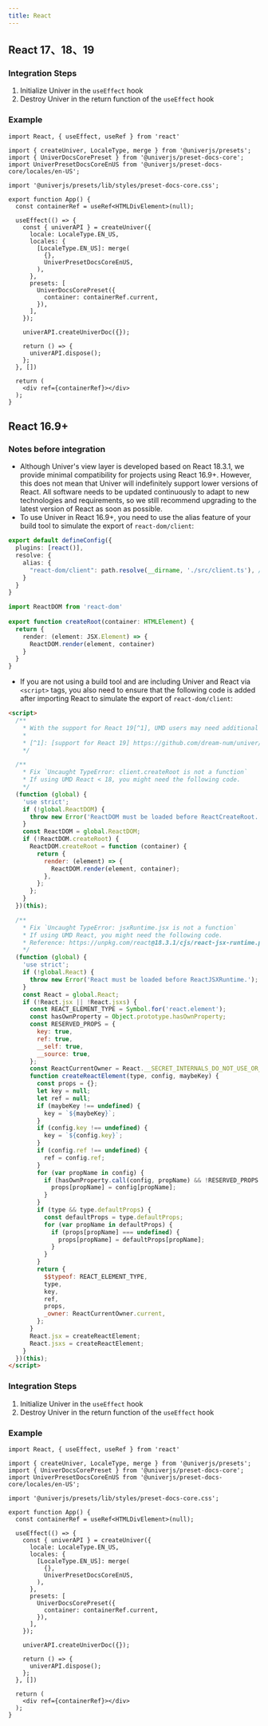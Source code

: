```yaml
---
title: React
---
```


## React 17、18、19

### Integration Steps

1. Initialize Univer in the `useEffect` hook
2. Destroy Univer in the return function of the `useEffect` hook

### Example

```tsx
import React, { useEffect, useRef } from 'react'
 
import { createUniver, LocaleType, merge } from '@univerjs/presets';
import { UniverDocsCorePreset } from '@univerjs/preset-docs-core';
import UniverPresetDocsCoreEnUS from '@univerjs/preset-docs-core/locales/en-US';
 
import '@univerjs/presets/lib/styles/preset-docs-core.css';
 
export function App() {
  const containerRef = useRef<HTMLDivElement>(null);
  
  useEffect(() => {
    const { univerAPI } = createUniver({
      locale: LocaleType.EN_US,
      locales: {
        [LocaleType.EN_US]: merge(
          {},
          UniverPresetDocsCoreEnUS,
        ),
      },
      presets: [
        UniverDocsCorePreset({
          container: containerRef.current,
        }),
      ],
    });
    
    univerAPI.createUniverDoc({});
 
    return () => {
      univerAPI.dispose();
    };
  }, [])
 
  return (
    <div ref={containerRef}></div>
  );
}
```

## React 16.9+

### Notes before integration

- Although Univer's view layer is developed based on React 18.3.1, we provide minimal compatibility for projects using React 16.9+. However, this does not mean that Univer will indefinitely support lower versions of React. All software needs to be updated continuously to adapt to new technologies and requirements, so we still recommend upgrading to the latest version of React as soon as possible.
- To use Univer in React 16.9+, you need to use the alias feature of your build tool to simulate the export of `react-dom/client`:


```typescript title="vite.config.ts"
export default defineConfig({
  plugins: [react()],
  resolve: {
    alias: {
      "react-dom/client": path.resolve(__dirname, './src/client.ts'), // [!code ++]
    }
  }
}
```

```typescript title="src/client.ts"
import ReactDOM from 'react-dom'
 
export function createRoot(container: HTMLElement) {
  return {
    render: (element: JSX.Element) => {
      ReactDOM.render(element, container)
    }
  }
}
```

- If you are not using a build tool and are including Univer and React via `<script>` tags, you also need to ensure that the following code is added after importing React to simulate the export of `react-dom/client`:

```html
<script>
  /**
    * With the support for React 19[^1], UMD users may need additional adaptation.
    *
    * [^1]: [support for React 19] https://github.com/dream-num/univer/pull/4247
    */

  /**
    * Fix `Uncaught TypeError: client.createRoot is not a function`
    * If using UMD React < 18, you might need the following code.
    */
  (function (global) {
    'use strict';
    if (!global.ReactDOM) {
      throw new Error('ReactDOM must be loaded before ReactCreateRoot.');
    }
    const ReactDOM = global.ReactDOM;
    if (!ReactDOM.createRoot) {
      ReactDOM.createRoot = function (container) {
        return {
          render: (element) => {
            ReactDOM.render(element, container);
          },
        };
      };
    }
  })(this);

  /**
    * Fix `Uncaught TypeError: jsxRuntime.jsx is not a function`
    * If using UMD React, you might need the following code.
    * Reference: https://unpkg.com/react@18.3.1/cjs/react-jsx-runtime.production.min.js
    */
  (function (global) {
    'use strict';
    if (!global.React) {
      throw new Error('React must be loaded before ReactJSXRuntime.');
    }
    const React = global.React;
    if (!React.jsx || !React.jsxs) {
      const REACT_ELEMENT_TYPE = Symbol.for('react.element');
      const hasOwnProperty = Object.prototype.hasOwnProperty;
      const RESERVED_PROPS = {
        key: true,
        ref: true,
        __self: true,
        __source: true,
      };
      const ReactCurrentOwner = React.__SECRET_INTERNALS_DO_NOT_USE_OR_YOU_WILL_BE_FIRED.ReactCurrentOwner;
      function createReactElement(type, config, maybeKey) {
        const props = {};
        let key = null;
        let ref = null;
        if (maybeKey !== undefined) {
          key = `${maybeKey}`;
        }
        if (config.key !== undefined) {
          key = `${config.key}`;
        }
        if (config.ref !== undefined) {
          ref = config.ref;
        }
        for (var propName in config) {
          if (hasOwnProperty.call(config, propName) && !RESERVED_PROPS.hasOwnProperty(propName)) {
            props[propName] = config[propName];
          }
        }
        if (type && type.defaultProps) {
          const defaultProps = type.defaultProps;
          for (var propName in defaultProps) {
            if (props[propName] === undefined) {
              props[propName] = defaultProps[propName];
            }
          }
        }
        return {
          $$typeof: REACT_ELEMENT_TYPE,
          type,
          key,
          ref,
          props,
          _owner: ReactCurrentOwner.current,
        };
      }
      React.jsx = createReactElement;
      React.jsxs = createReactElement;
    }
  })(this);
</script>
```


### Integration Steps

1. Initialize Univer in the `useEffect` hook
2. Destroy Univer in the return function of the `useEffect` hook

### Example

```tsx
import React, { useEffect, useRef } from 'react'
 
import { createUniver, LocaleType, merge } from '@univerjs/presets';
import { UniverDocsCorePreset } from '@univerjs/preset-docs-core';
import UniverPresetDocsCoreEnUS from '@univerjs/preset-docs-core/locales/en-US';
 
import '@univerjs/presets/lib/styles/preset-docs-core.css';
 
export function App() {
  const containerRef = useRef<HTMLDivElement>(null);
  
  useEffect(() => {
    const { univerAPI } = createUniver({
      locale: LocaleType.EN_US,
      locales: {
        [LocaleType.EN_US]: merge(
          {},
          UniverPresetDocsCoreEnUS,
        ),
      },
      presets: [
        UniverDocsCorePreset({
          container: containerRef.current,
        }),
      ],
    });
    
    univerAPI.createUniverDoc({});
 
    return () => {
      univerAPI.dispose();
    };
  }, [])
 
  return (
    <div ref={containerRef}></div>
  );
}
```
